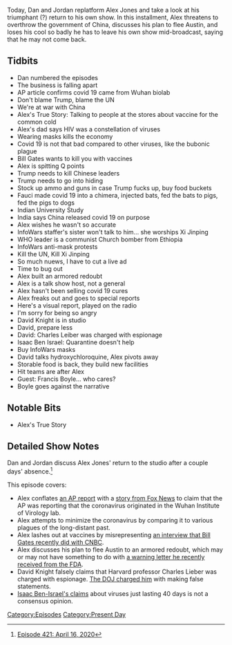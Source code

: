 {{Episode
    | title           = April 16, 2020
    | caption         = [https://knowledgefight.libsyn.com/421-april-16-2020 Listen to this episode on Libsyn]
    | episodeNumber   = 421
    | length          = 01:39:30
    | airDate         = April 17, 2020
    | coverageDate    = April 16, 2020
    | episodeType     = [[:Category:Present Day|Present Day]]
    | appearance      = [[Bill Gates]], [[Anthony Fauci]], [[David Knight]], [[Charles Leiber]], [[Isaac Ben Israel]], [[Francis Boyle]]
    | previousEpisode = [[420: The Militia Tech Support Call-In Show]]
    | nextEpisode     = [[422: April 17, 2020]]
}}

{{Stub}}

Today, Dan and Jordan replatform Alex Jones and take a look at his triumphant (?) return to his own show. In this installment, Alex threatens to overthrow the government of China, discusses his plan to flee Austin, and loses his cool so badly he has to leave his own show mid-broadcast, saying that he may not come back.

==Tidbits==

*Dan numbered the episodes
*The business is falling apart
*AP article confirms covid 19 came from Wuhan biolab
*Don't blame Trump, blame the UN
*We're at war with China
*Alex's True Story: Talking to people at the stores about vaccine for the common cold
*Alex's dad says HIV was a constellation of viruses
*Wearing masks kills the economy
*Covid 19 is not that bad compared to other viruses, like the bubonic plague
*Bill Gates wants to kill you with vaccines
*Alex is spitting Q points
*Trump needs to kill Chinese leaders
*Trump needs to go into hiding
*Stock up ammo and guns in case Trump fucks up, buy food buckets
*Fauci made covid 19 into a chimera, injected bats, fed the bats to pigs, fed the pigs to dogs
*Indian University Study
*India says China released covid 19 on purpose
*Alex wishes he wasn't so accurate
*InfoWars staffer's sister won't talk to him... she worships Xi Jinping
*WHO leader is a communist Church bomber from Ethiopia
*InfoWars anti-mask protests
*Kill the UN, Kill Xi Jinping
*So much nuews, I have to cut a live ad
*Time to bug out
*Alex built an armored redoubt
*Alex is a talk show host, not a general
*Alex hasn't been selling covid 19 cures
*Alex freaks out and goes to special reports
*Here's a visual report, played on the radio
*I'm sorry for being so angry
*David Knight is in studio
*David, prepare less
*David: Charles Leiber was charged with espionage
*Isaac Ben Israel: Quarantine doesn't help
*Buy InfoWars masks
*David talks hydroxychloroquine, Alex pivots away
*Storable food is back, they build new facilities
*Hit teams are after Alex
*Guest: Francis Boyle... who cares?
*Boyle goes against the narrative

==Notable Bits==

*Alex's True Story

==Detailed Show Notes==

Dan and Jordan discuss Alex Jones' return to the studio after a couple days' absence.<ref>[https://knowledgefight.com/research/2020/4/16/episode-421-april-16-2020 Episode 421: April 16, 2020]</ref>

This episode covers:

*Alex conflates [https://apnews.com/68a9e1b91de4ffc166acd6012d82c2f9 an AP report] with a [https://www.foxnews.com/politics/coronavirus-wuhan-lab-china-compete-us-sources story from Fox News] to claim that the AP was reporting that the coronavirus originated in the Wuhan Institute of Virology lab.
*Alex attempts to minimize the coronavirus by comparing it to various plagues of the long-distant past.
*Alex lashes out at vaccines by misrepresenting [https://www.cnbc.com/video/2020/04/09/watch-cnbcs-full-interview-with-microsoft-co-founder-bill-gates-on-past-pandemic-warnings.html an interview that Bill Gates recently did with CNBC].
*Alex discusses his plan to flee Austin to an armored redoubt, which may or may not have something to do with [https://www.fda.gov/inspections-compliance-enforcement-and-criminal-investigations/warning-letters/free-speech-systems-llc-dba-infowarscom-605802-04092020 a warning letter he recently received from the FDA].
*David Knight falsely claims that Harvard professor Charles Lieber was charged with espionage. [https://www.justice.gov/opa/pr/harvard-university-professor-and-two-chinese-nationals-charged-three-separate-china-related The DOJ charged him] with making false statements.
*[https://www.timesofisrael.com/top-israeli-prof-claims-simple-stats-show-virus-plays-itself-out-after-70-days/ Isaac Ben-Israel's claims] about viruses just lasting 40 days is not a consensus opinion.

[[Category:Episodes]]
[[Category:Present Day]]
